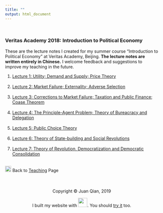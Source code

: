 ```yaml
---
title: ""
output: html_document
---
```

<br>

### Veritas Academy 2018: Introduction to Political Economy

These are the lecture notes I created for my summer course "Introduction to Political Economy" at Veritas Academy, Beijing. **The lecture notes are written entirely in Chinese.** I welcome feedback and suggestions to improve my teaching in the future.

1. [Lecture 1: Utility; Demand and Supply; Price Theory](teaching_files/va1.pdf)
<br> <br>
2. [Lecture 2: Market Failure; Externality; Adverse Selection](teaching_files/va2.pdf)
<br> <br>
3. [Lecture 3: Corrections to Market Failure; Taxation and Public Finance; Coase Theorem](teaching_files/va3.pdf)
<br> <br>
4. [Lecture 4: The Principle-Agent Problem; Theory of Bureacracy and Delegation](teaching_files/va4.pdf)
<br> <br>
5. [Lecture 5: Public Choice Theory](teaching_files/va5.pdf)
<br> <br>
6. [Lecture 6: Theory of State-building and Social Revolutions](teaching_files/va6.pdf)
<br> <br>
7. [Lecture 7: Theory of Revolution, Democratization and Democratic Consolidation](teaching_files/va7.pdf)
<br> <br>

<img src="images/download.png" width="20"> Back to [Teaching](teaching.html) Page
<br>
<br>
<br>
<br>
<center> Copyright © Juan Qian, 2019
<center>  I built my website with <img src="images/rstudio-logo.png" width="30">. You should [try it](https://rmarkdown.rstudio.com/) too.